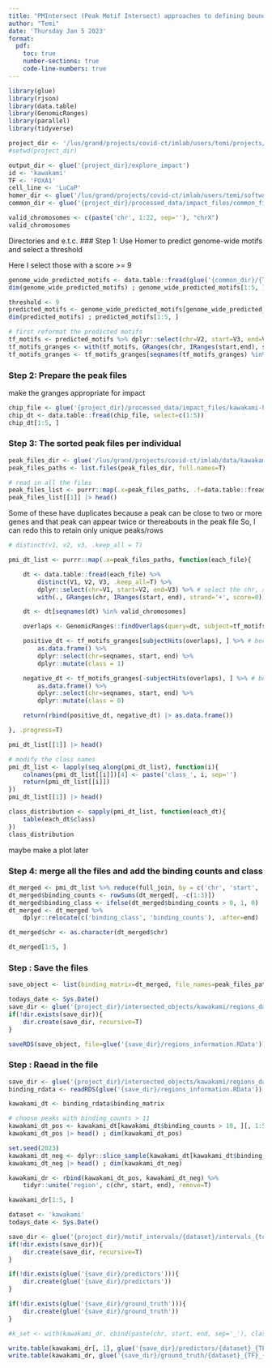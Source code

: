 ```yaml
---
title: "PMIntersect (Peak Motif Intersect) approaches to defining bound and unbound regions"
author: "Temi"
date: 'Thursday Jan 5 2023'
format: 
  pdf: 
    toc: true
    number-sections: true
    code-line-numbers: true
---
```


```r
library(glue)
library(rjson)
library(data.table)
library(GenomicRanges)
library(parallel)
library(tidyverse)
```

```r
project_dir <- '/lus/grand/projects/covid-ct/imlab/users/temi/projects/TFXcan/impact_pipeline'
#setwd(project_dir)
```

```r
output_dir <- glue('{project_dir}/explore_impact')
id <- 'kawakami'
TF <- 'FOXA1'
cell_line <- 'LuCaP'
homer_dir <- glue('/lus/grand/projects/covid-ct/imlab/users/temi/software/homer') #glue('/home/temi/miniconda3/envs/homer-env/share/homer') # /home/temi/miniconda3/envs/homer-env/share/homer/bin/findMotifsGenome.pl
common_dir <- glue('{project_dir}/processed_data/impact_files/common_files/{TF}')
```

```r
valid_chromosomes <- c(paste('chr', 1:22, sep=''), "chrX")
valid_chromosomes
```

Directories and e.t.c.
### Step 1: Use Homer to predict genome-wide motifs and select a threshold

Here I select those with a score >= 9
```r
genome_wide_predicted_motifs <- data.table::fread(glue('{common_dir}/{TF}_{cell_line}_scanMotifsGenomewide_sort.txt'))
dim(genome_wide_predicted_motifs) ; genome_wide_predicted_motifs[1:5, ]
```

```r
threshold <- 9
predicted_motifs <- genome_wide_predicted_motifs[genome_wide_predicted_motifs$V6 >= threshold, ]
dim(predicted_motifs) ; predicted_motifs[1:5, ]
```

```r
# first reformat the predicted motifs
tf_motifs <- predicted_motifs %>% dplyr::select(chr=V2, start=V3, end=V4, strand=V5, score=V6)
tf_motifs_granges <- with(tf_motifs, GRanges(chr, IRanges(start,end), strand, score))
tf_motifs_granges <- tf_motifs_granges[seqnames(tf_motifs_granges) %in% valid_chromosomes]
```

### Step 2: Prepare the peak files

make the granges appropriate for impact
```r
chip_file <- glue('{project_dir}/processed_data/impact_files/kawakami-human/bedtools-intersected-regions/FOXA1_intersected_files.bed')
chip_dt <- data.table::fread(chip_file, select=c(1:5))
chip_dt[1:5, ]
```

### Step 3: The sorted peak files per individual

```r
peak_files_dir <- glue('/lus/grand/projects/covid-ct/imlab/data/kawakami-human/sorted_bed_files/FOXA1')
peak_files_paths <- list.files(peak_files_dir, full.names=T)
```

```r
# read in all the files
peak_files_list <- purrr::map(.x=peak_files_paths, .f=data.table::fread, .progress=T)
peak_files_list[[1]] |> head()
```

Some of these have duplicates because a peak can be close to two or more genes and that peak can appear twice or thereabouts in the peak file
So, I can redo this to retain only unique peaks/rows
```r
# distinct(v1, v2, v3, .keep_all = T)

pmi_dt_list <- purrr::map(.x=peak_files_paths, function(each_file){

    dt <- data.table::fread(each_file) %>%
        distinct(V1, V2, V3, .keep_all=T) %>%
        dplyr::select(chr=V1, start=V2, end=V3) %>% # select the chr, start and end columns
        with(., GRanges(chr, IRanges(start, end), strand='+', score=0))

    dt <- dt[seqnames(dt) %in% valid_chromosomes]

    overlaps <- GenomicRanges::findOverlaps(query=dt, subject=tf_motifs_granges, type='any')

    positive_dt <- tf_motifs_granges[subjectHits(overlaps), ] %>% # because I only want the motifs
        as.data.frame() %>%
        dplyr::select(chr=seqnames, start, end) %>%
        dplyr::mutate(class = 1)

    negative_dt <- tf_motifs_granges[-subjectHits(overlaps), ] %>% # because I only want the motifs
        as.data.frame() %>%
        dplyr::select(chr=seqnames, start, end) %>%
        dplyr::mutate(class = 0)

    return(rbind(positive_dt, negative_dt) |> as.data.frame())

}, .progress=T)

pmi_dt_list[[1]] |> head()
```

```r
# modify the class names
pmi_dt_list <- lapply(seq_along(pmi_dt_list), function(i){
    colnames(pmi_dt_list[[i]])[4] <- paste('class_', i, sep='')
    return(pmi_dt_list[[i]])
})
pmi_dt_list[[1]] |> head()
```

```r
class_distribution <- sapply(pmi_dt_list, function(each_dt){
    table(each_dt$class)
})
class_distribution
```

maybe make a plot later

### Step 4: merge all the files and add the binding counts and class
```r
dt_merged <- pmi_dt_list %>% reduce(full_join, by = c('chr', 'start', 'end')) 
dt_merged$binding_counts <- rowSums(dt_merged[, -c(1:3)])
dt_merged$binding_class <- ifelse(dt_merged$binding_counts > 0, 1, 0)
dt_merged <- dt_merged %>%
    dplyr::relocate(c('binding_class', 'binding_counts'), .after=end)

dt_merged$chr <- as.character(dt_merged$chr)

dt_merged[1:5, ]
```

### Step : Save the files

```r
save_object <- list(binding_matrix=dt_merged, file_names=peak_files_paths)
```

```r
todays_date <- Sys.Date()
save_dir <- glue('{project_dir}/intersected_objects/kawakami/regions_data_{todays_date}')
if(!dir.exists(save_dir)){
    dir.create(save_dir, recursive=T)
}

saveRDS(save_object, file=glue('{save_dir}/regions_information.RData'))
```


### Step : Raead in the file

```r
save_dir <- glue('{project_dir}/intersected_objects/kawakami/regions_data_2023-01-05')
binding_rdata <- readRDS(glue('{save_dir}/regions_information.RData'))
```

```r
kawakami_dt <- binding_rdata$binding_matrix
```

```r
# choose peaks with binding_counts > 11
kawakami_dt_pos <- kawakami_dt[kawakami_dt$binding_counts > 10, ][, 1:5]
kawakami_dt_pos |> head() ; dim(kawakami_dt_pos)
```

```r
set.seed(2023)
kawakami_dt_neg <- dplyr::slice_sample(kawakami_dt[kawakami_dt$binding_counts == 0, ], n=20000)[, 1:5]
kawakami_dt_neg |> head() ; dim(kawakami_dt_neg)
```

```r
kawakami_dr <- rbind(kawakami_dt_pos, kawakami_dt_neg) %>%
    tidyr::unite('region', c(chr, start, end), remove=T)

kawakami_dr[1:5, ]
```

```r
dataset <- 'kawakami'
todays_date <- Sys.Date()

save_dir <- glue('{project_dir}/motif_intervals/{dataset}/intervals_{todays_date}')
if(!dir.exists(save_dir)){
    dir.create(save_dir, recursive=T)
}

if(!dir.exists(glue('{save_dir}/predictors'))){
    dir.create(glue('{save_dir}/predictors'))
}

if(!dir.exists(glue('{save_dir}/ground_truth'))){
    dir.create(glue('{save_dir}/ground_truth'))
}
```

```r
#k_set <- with(kawakami_dr, cbind(paste(chr, start, end, sep='_'), class, binding_counts))

write.table(kawakami_dr[, 1], glue('{save_dir}/predictors/{dataset}_{TF}_{nrow(kawakami_dr)}.txt'), col.names=F, quote=F, row.names=F)
write.table(kawakami_dr, glue('{save_dir}/ground_truth/{dataset}_{TF}_{nrow(kawakami_dr)}.txt'), col.names=F, quote=F, row.names=F)
```